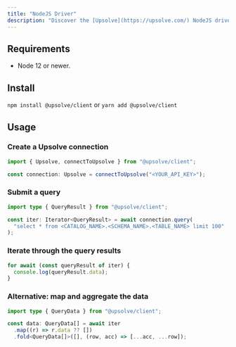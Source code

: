 ```yaml
---
title: "NodeJS Driver"
description: "Discover the [Upsolve](https://upsolve.com/) NodeJS driver"
---
```


## Requirements

- Node 12 or newer.

## Install

`npm install @upsolve/client`
or
`yarn add @upsolve/client`

## Usage

### Create a Upsolve connection

```typescript
import { Upsolve, connectToUpsolve } from "@upsolve/client";

const connection: Upsolve = connectToUpsolve("<YOUR_API_KEY>");
```

### Submit a query

```typescript
import type { QueryResult } from "@upsolve/client";

const iter: Iterator<QueryResult> = await connection.query(
  "select * from <CATALOG_NAME>.<SCHEMA_NAME>.<TABLE_NAME> limit 100"
);
```

### Iterate through the query results

```typescript
for await (const queryResult of iter) {
  console.log(queryResult.data);
}
```

### Alternative: map and aggregate the data

```typescript
import type { QueryData } from "@upsolve/client";

const data: QueryData[] = await iter
  .map((r) => r.data ?? [])
  .fold<QueryData[]>([], (row, acc) => [...acc, ...row]);
```
